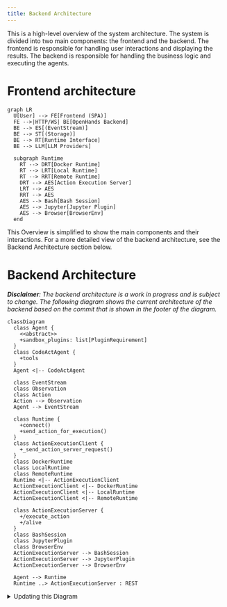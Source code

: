 ```yaml
---
title: Backend Architecture
---
```



This is a high-level overview of the system architecture. The system is divided into two main components: the frontend and the backend. The frontend is responsible for handling user interactions and displaying the results. The backend is responsible for handling the business logic and executing the agents.

# Frontend architecture

```mermaid
graph LR
  U[User] --> FE[Frontend (SPA)]
  FE -->|HTTP/WS| BE[OpenHands Backend]
  BE --> ES[(EventStream)]
  BE --> ST[(Storage)]
  BE --> RT[Runtime Interface]
  BE --> LLM[LLM Providers]

  subgraph Runtime
    RT --> DRT[Docker Runtime]
    RT --> LRT[Local Runtime]
    RT --> RRT[Remote Runtime]
    DRT --> AES[Action Execution Server]
    LRT --> AES
    RRT --> AES
    AES --> Bash[Bash Session]
    AES --> Jupyter[Jupyter Plugin]
    AES --> Browser[BrowserEnv]
  end
```

This Overview is simplified to show the main components and their interactions. For a more detailed view of the backend architecture, see the Backend Architecture section below.

# Backend Architecture

_**Disclaimer**: The backend architecture is a work in progress and is subject to change. The following diagram shows the current architecture of the backend based on the commit that is shown in the footer of the diagram._

```mermaid
classDiagram
  class Agent {
    <<abstract>>
    +sandbox_plugins: list[PluginRequirement]
  }
  class CodeActAgent {
    +tools
  }
  Agent <|-- CodeActAgent

  class EventStream
  class Observation
  class Action
  Action --> Observation
  Agent --> EventStream

  class Runtime {
    +connect()
    +send_action_for_execution()
  }
  class ActionExecutionClient {
    +_send_action_server_request()
  }
  class DockerRuntime
  class LocalRuntime
  class RemoteRuntime
  Runtime <|-- ActionExecutionClient
  ActionExecutionClient <|-- DockerRuntime
  ActionExecutionClient <|-- LocalRuntime
  ActionExecutionClient <|-- RemoteRuntime

  class ActionExecutionServer {
    +/execute_action
    +/alive
  }
  class BashSession
  class JupyterPlugin
  class BrowserEnv
  ActionExecutionServer --> BashSession
  ActionExecutionServer --> JupyterPlugin
  ActionExecutionServer --> BrowserEnv

  Agent --> Runtime
  Runtime ..> ActionExecutionServer : REST
```

<details>
  <summary>Updating this Diagram</summary>
  <div>
    The generation of the backend architecture diagram is partially automated.
    The diagram is generated from the type hints in the code using the py2puml
    tool. The diagram is then manually reviewed, adjusted and exported to PNG
    and SVG.

    ## Prerequisites

    - Running python environment in which openhands is executable
    (according to the instructions in the README.md file in the root of the repository)
    - [py2puml](https://github.com/lucsorel/py2puml) installed

## Steps

1.  We now maintain diagrams inline with Mermaid directly in this MDX. If regeneration is needed, update the Mermaid blocks below instead of PlantUML artifacts.

2.  Update the Mermaid diagrams in this file directly and review the diff to verify correctness. Keep class relationships concise and aligned with stable abstractions (agents, runtime client/server, plugins).

  We are migrating diagrams to Mermaid for easier weekly upkeep. For class-level detail, keep diagrams concise and reflect only stable relationships.

  </div>
</details>
